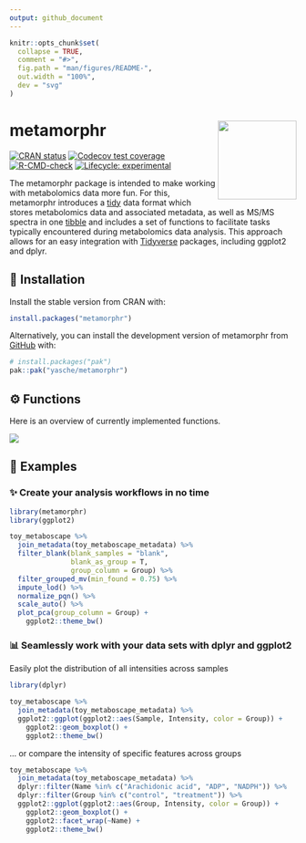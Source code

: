 ```yaml
---
output: github_document
---
```


<!-- README.md is generated from README.Rmd. Please edit that file -->

```r
knitr::opts_chunk$set(
  collapse = TRUE,
  comment = "#>",
  fig.path = "man/figures/README-",
  out.width = "100%",
  dev = "svg"
)
```

# metamorphr <img src="man/figures/logo.jpg" align="right" height="138" />

<!-- badges: start -->
[![CRAN status](https://www.r-pkg.org/badges/version/metamorphr)](https://cran.r-project.org/package=metamorphr)
[![Codecov test coverage](https://codecov.io/gh/yasche/metamorphr/graph/badge.svg)](https://app.codecov.io/gh/yasche/metamorphr) [![R-CMD-check](https://github.com/yasche/metamorphr/actions/workflows/R-CMD-check.yaml/badge.svg)](https://github.com/yasche/metamorphr/actions/workflows/R-CMD-check.yaml)
[![Lifecycle: experimental](https://img.shields.io/badge/lifecycle-experimental-orange.svg)](https://lifecycle.r-lib.org/articles/stages.html#experimental)
<!-- badges: end -->

The metamorphr package is intended to make working with metabolomics data more fun. For this, metamorphr introduces a [tidy](https://cran.r-project.org/package=tidyr/vignettes/tidy-data.html) data format which stores metabolomics data and associated metadata, as well as MS/MS spectra in one [tibble](https://tibble.tidyverse.org/) and includes a set of functions to facilitate tasks typically encountered during metabolomics data analysis. This approach allows for an easy integration with [Tidyverse](https://www.tidyverse.org/) packages, including ggplot2 and dplyr.

## 💾 Installation

Install the stable version from CRAN with:

``` r
install.packages("metamorphr")
```

Alternatively, you can install the development version of metamorphr from [GitHub](https://github.com/) with:

``` r
# install.packages("pak")
pak::pak("yasche/metamorphr")
```

## ⚙️ Functions

Here is an overview of currently implemented functions.

![](man/figures/functions.svg)

## 📑 Examples

### ✨ Create your analysis workflows in no time

```r
library(metamorphr)
library(ggplot2)

toy_metaboscape %>%
  join_metadata(toy_metaboscape_metadata) %>%
  filter_blank(blank_samples = "blank",
               blank_as_group = T,
               group_column = Group) %>%
  filter_grouped_mv(min_found = 0.75) %>%
  impute_lod() %>%
  normalize_pqn() %>%
  scale_auto() %>%
  plot_pca(group_column = Group) +
    ggplot2::theme_bw()
```

### 📊 Seamlessly work with your data sets with dplyr and ggplot2

Easily plot the distribution of all intensities across samples

```r
library(dplyr)

toy_metaboscape %>%
  join_metadata(toy_metaboscape_metadata) %>%
  ggplot2::ggplot(ggplot2::aes(Sample, Intensity, color = Group)) +
    ggplot2::geom_boxplot() +
    ggplot2::theme_bw()
```

... or compare the intensity of specific features across groups

```r
toy_metaboscape %>%
  join_metadata(toy_metaboscape_metadata) %>%
  dplyr::filter(Name %in% c("Arachidonic acid", "ADP", "NADPH")) %>%
  dplyr::filter(Group %in% c("control", "treatment")) %>%
  ggplot2::ggplot(ggplot2::aes(Group, Intensity, color = Group)) +
    ggplot2::geom_boxplot() +
    ggplot2::facet_wrap(~Name) +
    ggplot2::theme_bw()
```
